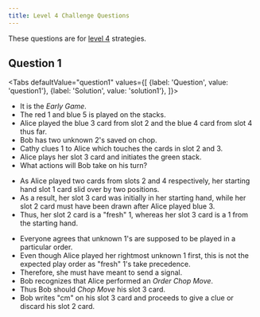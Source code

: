 ```yaml
---
title: Level 4 Challenge Questions
---
```




These questions are for [level 4](../level-4.mdx) strategies.

## Question 1

<Tabs
  defaultValue="question1"
  values={[
    {label: 'Question', value: 'question1'},
    {label: 'Solution', value: 'solution1'},
  ]}>
<TabItem value="question1">

- It is the _Early Game_.
- The red 1 and blue 5 is played on the stacks.
- Alice played the blue 3 card from slot 2 and the blue 4 card from slot 4 thus far.
- Bob has two unknown 2's saved on chop.
- Cathy clues 1 to Alice which touches the cards in slot 2 and 3.
- Alice plays her slot 3 card and initiates the green stack.
- What actions will Bob take on his turn?

<Question1 />

</TabItem>
<TabItem value="solution1">

- As Alice played two cards from slots 2 and 4 respectively, her starting hand slot 1 card slid over by two positions.
- As a result, her slot 3 card was initially in her starting hand, while her slot 2 card must have been drawn after Alice played blue 3.
- Thus, her slot 2 card is a "fresh" 1, whereas her slot 3 card is a 1 from the starting hand.

<Solution1Part1 />

- Everyone agrees that unknown 1's are supposed to be played in a particular order.
- Even though Alice played her rightmost unknown 1 first, this is not the expected play order as "fresh" 1's take precedence.
- Therefore, she must have meant to send a signal.
- Bob recognizes that Alice performed an _Order Chop Move_.
- Thus Bob should _Chop Move_ his slot 3 card.
- Bob writes "cm" on his slot 3 card and proceeds to give a clue or discard his slot 2 card.

<Solution1Part2 />

</TabItem>
</Tabs>
